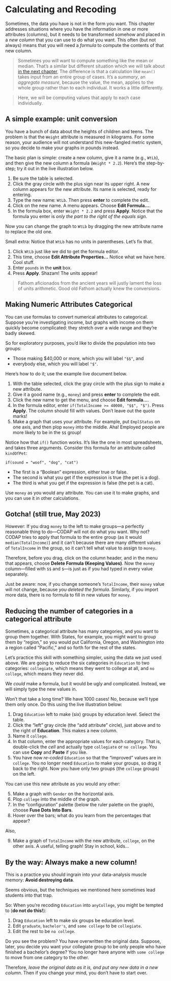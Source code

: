 ```{=html}
    <script src="src/awash-functions.js"></script>
```

# Calculating and Recoding {#calculating-chapter}

Sometimes, the data you have is not in the form you want. 
This chapter addresses situations where you have the information 
in one or more attributes (columns),
but it needs to be transformed somehow and placed in a _new column_
that you can use to do what you want.
This often (but not always) means that you will need
a _formula_ to compute the contents of that new column. 

> Sometimes you will want to compute something like the mean or median.
That's a similar but different situation 
which we will talk about [in the next chapter](#summarizing-chapter),
The difference is that a calculation like `mean()` takes input from
an entire group of cases.
It's a _summary_, an _aggregate measure_, because the value, the mean, 
applies to the whole group rather than to each individual. 
It works a little differently.

> Here, we will be computing values that apply to each case individually.

## A simple example: unit conversion

You have a bunch of data about the heights of children and teens.
The problem is that the `Weight` attribute is measured in kilograms.
For some reason, your audience will not understand this new-fangled metric system,
so you decide to make your graphs in pounds instead.

The basic plan is simple: create a new column, give it a name (e.g., `WtLb`),
and then give the new column a formula (`Weight * 2.2`). Here's the step-by-step;
try it out in the live illustration below.

1. Be sure the table is selected.
1. Click the gray circle with the plus sign near its upper right. 
A new column appears for the new attribute.
Its name is selected, ready for entering.
1. Type the new name: `WtLb`. Then press **enter** to complete the edit.
1. Click on the new name. A menu appears. Choose **Edit Formula...**.
1. In the formula box, enter `Weight * 2.2` and press **Apply**.
Notice that the formula you enter is _only the part to the right of the equals sign_.


::: {.column-page-right}
<script>
    theURL = "htmls-and-sources/weight-in-pounds.html";
    awash.liveDemoAt(theURL);
</script>
:::

Now you can change the graph to `WtLb` by dragging the new attribute name 
to replace the old one.

Small extra: Notice that `WtLb` has no units in parentheses. 
Let's fix that.

1. Click `WtLb` just like we did to get the formula editor.
1. This time, choose **Edit Attribute Properties...** Notice what we have here. Cool stuff.
1. Enter `pounds` in the **unit** box. 
1. Press **Apply**. Shazam! The units appear!

> Fathom aficionados from the ancient years will justly lament the loss of units arithmetic.
Good old Fathom actually knew the conversions.

## Making Numeric Attributes Categorical {#recode-numeric-to-categorical-section}

You can use formulas to convert numerical attributes to categorical.
Suppose you're investigating income, but graphs with income on them quickly become complicated:
they stretch over a wide range and they're badly skewed.

So for exploratory purposes, you'd like to divide the population into two groups:

* Those making \$40,000 or more, which you will label `"$$"`, and
* everybody else, which you will label `"$"`.

Here's how to do it; use the example live document below.

1. With the table selected, click the gray circle with the plus sign to make a new attribute.
1. Give it a good name (e.g., `money`) and press **enter** to complete the edit.
1. Click the new name to get the menu, and choose **Edit formula...**.
1. In the formula editor, enter `if(TotalIncome >= 40000, "$$", "$")`. Press **Apply**. 
The column should fill with values. Don't leave out the quote marks!
1. Make a graph that uses your attribute. For example, put `EmplStatus` on one
axis, and then plop `money` into the middle. Aha! 
Employed people are more likely to be in the `$$` group!

::: {.column-page-right}
<script>
    theURL = "htmls-and-sources/ACS-CA-2013-1000peeps.html";
    awash.liveDemoAt(theURL);
</script>
:::


Notice how that `if()` function works. 
It's like the one in most spreadsheets, and takes three arguments.
Consider this formula for an attribute called `kindOfPet`:

`if(sound = "woof", "dog", "cat")`

* The first is a "Boolean" expression, either true or false.
* The second is what you get if the expression is true (the pet is a dog).
* The third is what you get if the expression is false (the pet is a cat).

Use `money` as you would any attribute. 
You can use it to make graphs, and you can use it in other calculations.

::: {.callout-warning}
## Gotcha! (still true, May 2023)

However: If you drag `money` to the left to make groups---a perfectly 
reasonable thing to do---CODAP will not do what you want. Why not? 
CODAP tries to apply that formula to the entire group (as it would `median(TotalIncome)`)
and it can't because there are many different values of `TotalIncome` in the group, 
so it can't tell what value to assign to `money`.

Therefore, before you drag, click on the column header, and in the menu that appears,
choose **Delete Formula (Keeping Values)**. 
Now the `money` column---filled with `$$` and `$`---is just as if you had typed in every value separately.

Just be aware: now, if you change someone's `TotalIncome`, 
their `money` value will not change,
because _you deleted the formula_.
Similarly, if you import more data, there is no formula to fill in new values for `money`.
:::

## Reducing the number of categories in a categorical attribute {#recoding-categorical-section}

Sometimes, a categorical attribute has many categories, 
and you want to group them together. 
With States, for example, you might want to group them by "region," 
so you would put California, Oregon, and Washington into a region called "Pacific," 
and so forth for the rest of the states.

Let's practice this skill with something simpler, using the data we just used above.
We are going to reduce the six categories in `Education`
to two categories: `collegiate`, which means they went to college at all,
and `no college`, which means they never did.

We _could_ make a formula, but it would be ugly and complicated.
Instead, we will simply type the new values in.

Won't that take a long time? We have 1000 cases!
No, because we'll type them only once. Do this using the live illustration below:

1. Drag `Education` left to make (six) groups by education level.
Select the table.
1. Click the "left" gray circle (the "add attribute" circle), 
just above and to the right of **Education**.
This makes a new column.
1. Name it `college`.
1. In that column, enter the appropriate values for each category.
That is, double-click the _cell_ and actually type `collegiate` or `no college`.
You can use **Copy** and **Paste** if you like.
1. You have now _re-coded_ `Education` so that the "improved" values are in `college`. 
You no longer need `Education` to make your groups, so drag it back to the right. 
Now you have only two groups (the `college` groups) on the left.

::: {.column-page-right}
<script>
    theURL = "htmls-and-sources/ACS-CA-2013-1000peeps.html";
    awash.liveDemoAt(theURL);
</script>
:::


You can use this new attribute as you would any other:

5. Make a graph with `Gender` on the horizontal axis.
1. Plop `college` into the middle of the graph. 
1. In the "configuration" palette (below the ruler palette on the graph), 
choose **Fuse Dots Into Bars**.
1. Hover over the bars; what do you learn from the percentages that appear?

Also,

9. Make a graph of `TotalIncome` with the new attribute, `college`, on the other axis. 
A useful, telling graph! Stay in school, kids...

## By the way: Always make a new column!
This is a practice you should ingrain into your data-analysis muscle memory:
**Avoid destroying data**.

Seems obvious, but the techniques we mentioned here sometimes lead students into that trap.

So: When you're recoding `Education` into `anyCollege`, you might be tempted to
(**do not do this!**):

1. Drag `Education` left to make six groups be education level.
1. Edit `graduate`, `bachelor's`, and `some college` to be `collegiate`.
1. Edit the rest to be `no college`.

Do you see the problem? 
You have overwritten the original data. 
Suppose, later, you decide you want your collegiate group to be only people who have finished
a bachelor's degree? 
You no longer have anyone with `some college` to move from one category to the other.

Therefore, _leave the original data as it is, and put any new data in a new column_.
Then if you change your mind, you don't have to start over.
